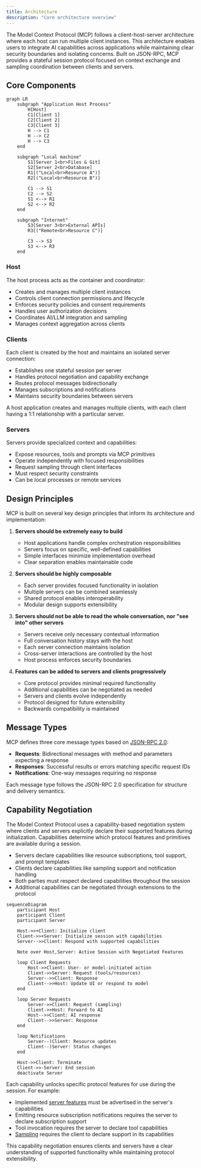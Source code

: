 ```yaml
---
title: Architecture
description: "Core architecture overview"
---
```

The Model Context Protocol (MCP) follows a client-host-server architecture where each
host can run multiple client instances. This architecture enables users to integrate AI
capabilities across applications while maintaining clear security boundaries and
isolating concerns. Built on JSON-RPC, MCP provides a stateful session protocol focused
on context exchange and sampling coordination between clients and servers.

## Core Components

```mermaid
graph LR
    subgraph "Application Host Process"
        H[Host]
        C1[Client 1]
        C2[Client 2]
        C3[Client 3]
        H --> C1
        H --> C2
        H --> C3
    end

    subgraph "Local machine"
        S1[Server 1<br>Files & Git]
        S2[Server 2<br>Database]
        R1[("Local<br>Resource A")]
        R2[("Local<br>Resource B")]

        C1 --> S1
        C2 --> S2
        S1 <--> R1
        S2 <--> R2
    end

    subgraph "Internet"
        S3[Server 3<br>External APIs]
        R3[("Remote<br>Resource C")]

        C3 --> S3
        S3 <--> R3
    end
```

### Host

The host process acts as the container and coordinator:

- Creates and manages multiple client instances
- Controls client connection permissions and lifecycle
- Enforces security policies and consent requirements
- Handles user authorization decisions
- Coordinates AI/LLM integration and sampling
- Manages context aggregation across clients

### Clients

Each client is created by the host and maintains an isolated server connection:

- Establishes one stateful session per server
- Handles protocol negotiation and capability exchange
- Routes protocol messages bidirectionally
- Manages subscriptions and notifications
- Maintains security boundaries between servers

A host application creates and manages multiple clients, with each client having a 1:1
relationship with a particular server.

### Servers

Servers provide specialized context and capabilities:

- Expose resources, tools and prompts via MCP primitives
- Operate independently with focused responsibilities
- Request sampling through client interfaces
- Must respect security constraints
- Can be local processes or remote services

## Design Principles

MCP is built on several key design principles that inform its architecture and
implementation:

1. **Servers should be extremely easy to build**

   - Host applications handle complex orchestration responsibilities
   - Servers focus on specific, well-defined capabilities
   - Simple interfaces minimize implementation overhead
   - Clear separation enables maintainable code

2. **Servers should be highly composable**

   - Each server provides focused functionality in isolation
   - Multiple servers can be combined seamlessly
   - Shared protocol enables interoperability
   - Modular design supports extensibility

3. **Servers should not be able to read the whole conversation, nor "see into" other
   servers**

   - Servers receive only necessary contextual information
   - Full conversation history stays with the host
   - Each server connection maintains isolation
   - Cross-server interactions are controlled by the host
   - Host process enforces security boundaries

4. **Features can be added to servers and clients progressively**
   - Core protocol provides minimal required functionality
   - Additional capabilities can be negotiated as needed
   - Servers and clients evolve independently
   - Protocol designed for future extensibility
   - Backwards compatibility is maintained

## Message Types

MCP defines three core message types based on
[JSON-RPC 2.0](https://www.jsonrpc.org/specification):

- **Requests**: Bidirectional messages with method and parameters expecting a response
- **Responses**: Successful results or errors matching specific request IDs
- **Notifications**: One-way messages requiring no response

Each message type follows the JSON-RPC 2.0 specification for structure and delivery
semantics.

## Capability Negotiation

The Model Context Protocol uses a capability-based negotiation system where clients and
servers explicitly declare their supported features during initialization. Capabilities
determine which protocol features and primitives are available during a session.

- Servers declare capabilities like resource subscriptions, tool support, and prompt
  templates
- Clients declare capabilities like sampling support and notification handling
- Both parties must respect declared capabilities throughout the session
- Additional capabilities can be negotiated through extensions to the protocol

```mermaid
sequenceDiagram
    participant Host
    participant Client
    participant Server

    Host->>+Client: Initialize client
    Client->>+Server: Initialize session with capabilities
    Server-->>Client: Respond with supported capabilities

    Note over Host,Server: Active Session with Negotiated Features

    loop Client Requests
        Host->>Client: User- or model-initiated action
        Client->>Server: Request (tools/resources)
        Server-->>Client: Response
        Client-->>Host: Update UI or respond to model
    end

    loop Server Requests
        Server->>Client: Request (sampling)
        Client->>Host: Forward to AI
        Host-->>Client: AI response
        Client-->>Server: Response
    end

    loop Notifications
        Server--)Client: Resource updates
        Client--)Server: Status changes
    end

    Host->>Client: Terminate
    Client->>-Server: End session
    deactivate Server
```

Each capability unlocks specific protocol features for use during the session. For
example:

- Implemented [server features](/specification/2024-11-05/server) must be
  advertised in the server's capabilities
- Emitting resource subscription notifications requires the server to declare
  subscription support
- Tool invocation requires the server to declare tool capabilities
- [Sampling](/specification/2024-11-05/client) requires the client to
  declare support in its capabilities

This capability negotiation ensures clients and servers have a clear understanding of
supported functionality while maintaining protocol extensibility.
